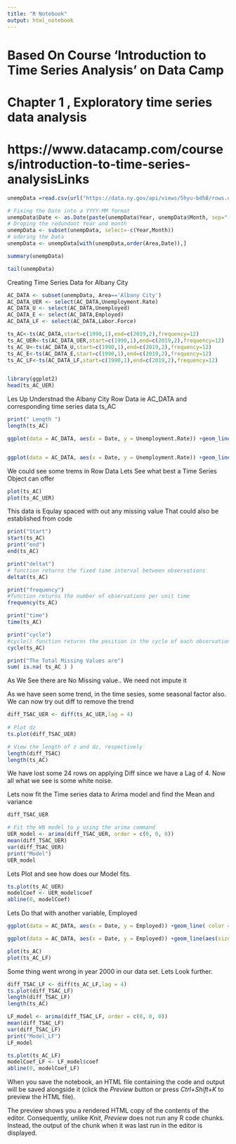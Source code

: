 ---
title: "R Notebook"
output: html_notebook
---

# Based On Course 'Introduction to Time Series Analysis' on Data Camp
# Chapter 1 , Exploratory time series data analysis
#   https://www.datacamp.com/courses/introduction-to-time-series-analysisLinks 



```{r}
unempData =read.csv(url("https://data.ny.gov/api/views/5hyu-bdh8/rows.csv?accessType=DOWNLOAD"),header=TRUE, stringsAsFactors = TRUE)

# Fixing the Date into a YYYY-MM format
unempData$Date <- as.Date(paste(unempData$Year, unempData$Month, sep="-"), "%Y-%M")
# Droping the redundant Year and month 
unempData <- subset(unempData, select=-c(Year,Month))
# odering the Data
unempData <- unempData[with(unempData,order(Area,Date)),]

summary(unempData)
```
```{r}
tail(unempData)
```


Creating Time Series Data for Albany City
```{r}
AC_DATA <- subset(unempData, Area=='Albany City')
AC_DATA_UER <- select(AC_DATA,Unemployment.Rate)
AC_DATA_U <- select(AC_DATA,Unemployed)
AC_DATA_E <- select(AC_DATA,Employed)
AC_DATA_LF <- select(AC_DATA,Labor.Force)

ts_AC<-ts(AC_DATA,start=c(1990,1),end=c(2019,2),frequency=12)
ts_AC_UER<-ts(AC_DATA_UER,start=c(1990,1),end=c(2019,2),frequency=12)
ts_AC_U<-ts(AC_DATA_U,start=c(1990,1),end=c(2019,2),frequency=12)
ts_AC_E<-ts(AC_DATA_E,start=c(1990,1),end=c(2019,2),frequency=12)
ts_AC_LF<-ts(AC_DATA_LF,start=c(1990,1),end=c(2019,2),frequency=12)


library(ggplot2)
head(ts_AC_UER)

```

Les Up Understnad the Albany City Row Data ie AC_DATA and corresponding time series data ts_AC

```{r}
print(" Length ")
length(ts_AC)
```

```{r}


ggplot(data = AC_DATA, aes(x = Date, y = Unemployment.Rate)) +geom_line( color = "#FC4E07")


ggplot(data = AC_DATA, aes(x = Date, y = Unemployment.Rate)) +geom_line(aes(size = Unemployment.Rate/Labor.Force), color = "#FC4E07")
```


We could see some trems in Row Data
Lets See what best a Time Series Object can offer


```{r}
plot(ts_AC)
plot(ts_AC_UER)

```



This data is Equlay spaced with out any missing value
That could also be established from code 
```{r}
print("Start")
start(ts_AC)
print("end")
end(ts_AC)

print("deltat")
# function returns the fixed time interval between observations
deltat(ts_AC)

print("frequency")
#function returns the number of observations per unit time
frequency(ts_AC)

print("time")
time(ts_AC)

print("cycle")
#cycle() function returns the position in the cycle of each observation
cycle(ts_AC)
```

```{r}
print("The Total Missing Values are")
sum( is.na( ts_AC ) )

```

As We See there are No Missing value.. We need not impute it

As we have seen some trend, in the time sesies, some seasonal factor also. We can now try out diff to remove the trend

```{r}
diff_TSAC_UER <- diff(ts_AC_UER,lag = 4)
  
# Plot dz
ts.plot(diff_TSAC_UER)  

# View the length of z and dz, respectively
length(diff_TSAC)
length(ts_AC)

```

We have lost some 24 rows on applying Diff since we have a Lag of 4.
Now all what we see is some white noise.


Lets now fit the Time series data to Arima model and find the Mean and variance

```{r}
diff_TSAC_UER
```

```{r}
# Fit the WN model to y using the arima command
UER_model <- arima(diff_TSAC_UER, order = c(0, 0, 0))
mean(diff_TSAC_UER)
var(diff_TSAC_UER)
print("Model")
UER_model
```


Lets Plot and see how does our Model fits.

```{r}
ts.plot(ts_AC_UER)
modelCoef <- UER_model$coef
abline(0, modelCoef)
```

Lets Do that with another variable, Employed

```{r}
ggplot(data = AC_DATA, aes(x = Date, y = Employed)) +geom_line( color = "#FC4E07")

ggplot(data = AC_DATA, aes(x = Date, y = Employed)) +geom_line(aes(size = Employed/Labor.Force), color = "#FC4E07")

```


```{r}
plot(ts_AC)
plot(ts_AC_LF)
```

Some thing went wrong in year 2000 in our data set. Lets Look further.


```{r}
diff_TSAC_LF <- diff(ts_AC_LF,lag = 4)
ts.plot(diff_TSAC_LF)  
length(diff_TSAC_LF)
length(ts_AC)
```

```{r}
LF_model <- arima(diff_TSAC_LF, order = c(0, 0, 0))
mean(diff_TSAC_LF)
var(diff_TSAC_LF)
print("Model_LF")
LF_model
```

```{r}
ts.plot(ts_AC_LF)
modelCoef_LF <- LF_model$coef
abline(0, modelCoef_LF)
```



When you save the notebook, an HTML file containing the code and output will be saved alongside it (click the *Preview* button or press *Ctrl+Shift+K* to preview the HTML file).

The preview shows you a rendered HTML copy of the contents of the editor. Consequently, unlike *Knit*, *Preview* does not run any R code chunks. Instead, the output of the chunk when it was last run in the editor is displayed.
